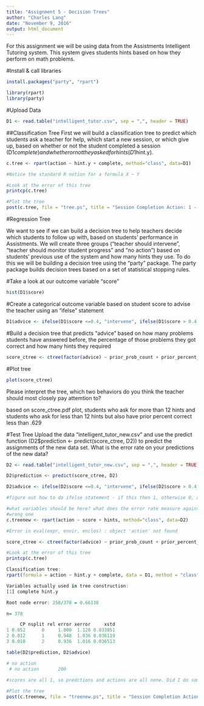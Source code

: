 ```yaml
---
title: "Assignment 5 - Decision Trees"
author: "Charles Lang"
date: "November 9, 2016"
output: html_document
---
```

For this assignment we will be using data from the Assistments Intelligent Tutoring system. This system gives students hints based on how they perform on math problems. 

#Install & call libraries
```r
install.packages("party", "rpart")

library(rpart)
library(party)
```

#Upload Data
```r
D1 <- read.table("intelligent_tutor.csv", sep = ",", header = TRUE)
```

##Classification Tree
First we will build a classification tree to predict which students ask a teacher for help, which start a new session, or which give up, based on whether or not the student completed a session (D1$complete) and whether or not they asked for hints (D1$hint.y). 
```r

c.tree <- rpart(action ~ hint.y + complete, method="class", data=D1) 

#Notice the standard R notion for a formula X ~ Y

#Look at the error of this tree
printcp(c.tree)

#Plot the tree
post(c.tree, file = "tree.ps", title = "Session Completion Action: 1 - Ask teacher, 2 - Start new session, 3 - Give up")

```
#Regression Tree

We want to see if we can build a decision tree to help teachers decide which students to follow up with, based on students' performance in Assistments. We will create three groups ("teacher should intervene", "teacher should monitor student progress" and "no action") based on students' previous use of the system and how many hints they use. To do this we will be building a decision tree using the "party" package. The party package builds decision trees based on a set of statistical stopping rules.

#Take a look at our outcome variable "score"
```r
hist(D1$score)
```

#Create a categorical outcome variable based on student score to advise the teacher using an "ifelse" statement
```r
D1$advice <- ifelse(D1$score <=0.4, "intervene", ifelse(D1$score > 0.4 & D1$score <=0.8, "monitor", "no action"))
```

#Build a decision tree that predicts "advice" based on how many problems students have answered before, the percentage of those problems they got correct and how many hints they required
```r
score_ctree <- ctree(factor(advice) ~ prior_prob_count + prior_percent_correct + hints, D1)
```

#Plot tree
```r
plot(score_ctree)
```

Please interpret the tree, which two behaviors do you think the teacher should most closely pay attemtion to?

based on score_ctree.pdf plot, students who ask for more than 12 hints and students who ask for less than 12 hints but also have prior percent correct less than .629

#Test Tree
Upload the data "intelligent_tutor_new.csv" and use the predict function (D2$prediction <- predict(score_ctree, D2)) to predict the assignments of the new data set. What is the error rate on your predictions of the new data? 

```r
D2 <- read.table("intelligent_tutor_new.csv", sep = ",", header = TRUE)

D2$prediction <- predict(score_ctree, D2)

D2$advice <- ifelse(D2$score <=0.4, "intervene", ifelse(D2$score > 0.4 & D2$score <=0.8, "monitor", "no action"))

#figure out how to do ifelse statement - if this then 1, otherwise 0, add up everything divide by total number 

#what variables should be here? what does the error rate measure against? 
#wrong one 
c.treenew <- rpart(action ~ score + hints, method="class", data=D2) 

#Error in eval(expr, envir, enclos) : object 'action' not found

score_ctree <- ctree(factor(advice) ~ prior_prob_count + prior_percent_correct + hints, D2)

#Look at the error of this tree
printcp(c.tree)

Classification tree:
rpart(formula = action ~ hint.y + complete, data = D1, method = "class")

Variables actually used in tree construction:
[1] complete hint.y  

Root node error: 250/378 = 0.66138

n= 378 

     CP nsplit rel error xerror     xstd
1 0.052      0     1.000  1.128 0.033851
2 0.012      1     0.948  1.036 0.036119
3 0.010      2     0.936  1.016 0.036513

table(D2$prediction, D2$advice)

# no action
 # no action       200

#scores are all 1, so predctions and actions are all none. Did I do something wrong, or was this the right end result? 
  
#Plot the tree
post(c.treenew, file = "treenew.ps", title = "Session Completion Action: 1 - Ask teacher, 2 - Start new session, 3 - Give up")
```